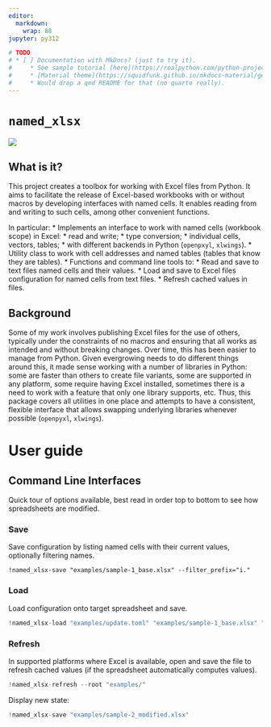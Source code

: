 ```yaml
---
editor:
  markdown:
    wrap: 88
jupyter: py312

# TODO
# * [ ] Documentation with MkDocs? (just to try it).
#     * See sample tutorial [here](https://realpython.com/python-project-documentation-with-mkdocs/#add-module-docstrings).
#     * [Material theme](https://squidfunk.github.io/mkdocs-material/getting-started/).
#     * Would drop a qmd README for that (no quarto really).
---
```

# `named_xlsx`
[![](https://img.shields.io/badge/code%20style-black-000000.svg)](https://github.com/psf/black)

## What is it?
This project creates a toolbox for working with Excel files from Python.
It aims to facilitate the release of Excel-based workbooks
with or without macros by developing interfaces with named cells.
It enables reading from and writing to such cells, among other convenient functions.

In particular:
* Implements an interface to work with named cells (workbook scope) in Excel:
  * read and write;
  * type conversion;
  * individual cells, vectors, tables;
  * with different backends in Python (`openpxyl`, `xlwings`).
* Utility class to work with cell addresses and named tables (tables that know they are tables).
* Functions and command line tools to:
  * Read and save to text files named cells and their values.
  * Load and save to Excel files configuration for named cells from text files.
  * Refresh cached values in files.

## Background
Some of my work involves publishing Excel files for the use of others,
typically under the constraints of no macros and 
ensuring that all works as intended and without breaking changes.
Over time, this has been easier to manage from Python.
Given evergrowing needs to do different things around this, 
it made sense working with a number of libraries in Python:
some are faster than others to create file variants, 
some are supported in any platform, 
some require having Excel installed,
sometimes there is a need to work with a feature that only one library supports, etc.
Thus, this package covers all utilities in one place and attempts to have a
consistent, flexible interface that allows swapping underlying libraries whenever possible
(`openpyxl`, `xlwings`).


# User guide
## Command Line Interfaces
Quick tour of options available, best read in order top to bottom
to see how spreadsheets are modified.

### Save
Save configuration by listing named cells with their current values,
optionally filtering names.

```commandline
!named_xlsx-save "examples/sample-1_base.xlsx" --filter_prefix="i."
```

### Load
Load configuration onto target spreadsheet and save.

```python
!named_xlsx-load "examples/update.toml" "examples/sample-1_base.xlsx" "examples/sample-2_modified.xlsx"
```

### Refresh
In supported platforms where Excel is available, open and save the file to refresh cached values
(if the spreadsheet automatically computes values).

```python
!named_xlsx-refresh --root "examples/"
```

Display new state:
```python
!named_xlsx-save "examples/sample-2_modified.xlsx"
```
